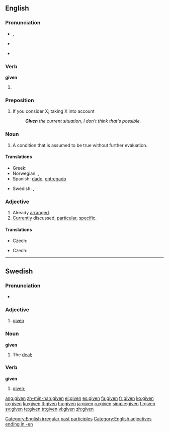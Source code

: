 ==English==

{{rank|home|whose|words|236|given|hands|turned|taken}}

===Pronunciation===
* {{IPA|/'gɪvən/}}, {{SAMPA|/'gIv@n/}}
* {{audio|En-us-given.ogg|Audio (US)}}
*: {{rhymes|ɪvən}}
* {{hyphenation|giv|en}}

===Verb===
'''given'''

# {{past participle of|[[give]]}}

===Preposition===
{{en-prep}}

# If you consider X; taking X into account
#: '''''Given''' the current situation, I don't think that's possible.''

===Noun===
{{en-noun}}

# A condition that is assumed to be true without further evaluation.

====Translations====
{{trans-top|condition assumed to be true}}
* Greek: {{t|el|δεδομένο|n|tr=dedoméno|sc=Grek}}
* Norwegian: {{t|no|gitt}}, {{t|no|forutsetning|c}}
* Spanish: [[dado#Verb_2|dado]], [[entregado]]
{{trans-mid}}
* Swedish: {{t+|sv|given|c}}, {{t-|sv|givet|n}}
{{trans-bottom}}

===Adjective===
{{en-adj}}

# Already [[arranged]].
# [[currently|Currently]] discussed, [[particular]], [[specific]].

====Translations====
{{trans-top|Already arranged}}
* Czech: {{t-|cs|daný|m}}
{{trans-mid}}
{{trans-bottom}}

{{trans-top|Currently discussed}}
* Czech: {{t-|cs|daný|m}}
{{trans-mid}}
{{trans-bottom}}

[[Category:English irregular past participles]]
[[Category:English adjectives ending in -en]]

----

==Swedish==

===Pronunciation===
* {{audio|Sv-given.ogg|audio}}

===Adjective===
{{sv-adj-pastpart|given|givet|givne|givna|givna}}

# [[#English|given]]

===Noun===
'''given'''

# The [[deal]]; {{sv-noun-form-def|giv}}

===Verb===
'''given'''

# [[#English|given]]; {{sv-verb-form-pastpart|ge}}

[[ang:given]]
[[zh-min-nan:given]]
[[el:given]]
[[es:given]]
[[fa:given]]
[[fr:given]]
[[ko:given]]
[[io:given]]
[[ku:given]]
[[lt:given]]
[[hu:given]]
[[ja:given]]
[[ru:given]]
[[simple:given]]
[[fi:given]]
[[sv:given]]
[[te:given]]
[[tr:given]]
[[vi:given]]
[[zh:given]]